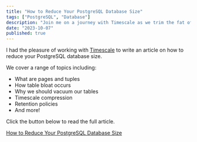 ```yaml
---
title: "How to Reduce Your PostgreSQL Database Size"
tags: ["PostgreSQL", "Database"]
description: "Join me on a journey with Timescale as we trim the fat off your PostgreSQL database. Unearth the nitty-gritty of pages and tuples, the why and how of table bloat, and the lifesaving grace of routine vacuums. We'll dive into Timescale's compression magic and smart retention policies to keep your data lean and mean."
date: "2023-10-07"
published: true
---
```


I had the pleasure of working with [Timescale](https://www.timescale.com/) to
write an article on how to reduce your PostgreSQL database size. 

We cover a range of topics including:
<ul class="mt-[-16px] mb-8">
<li>What are pages and tuples</li>
<li>How table bloat occurs</li>
<li>Why we should vacuum our tables</li>
<li>Timescale compression</li>
<li>Retention policies</li>
<li>And more!</li>
</ul>

Click the button below to read the full article.

<a
  data-goatcounter-click="timescale-reduce-pg-database-size__click"
  class="mt-4 opacity-90 hover:opacity-100 text-center font-bold px-6 py-4 rounded-md dark:bg-[#b3e3ff] dark:hover:bg-[#84acc5] bg-[#5755c9] hover:bg-[#1e1c63] text-white hover:text-white dark:text-black transform-gpu hover:scale-105 transition-all"
  href="https://www.timescale.com/blog/how-to-reduce-your-postgresql-database-size/">How to Reduce Your PostgreSQL Database Size</a>
